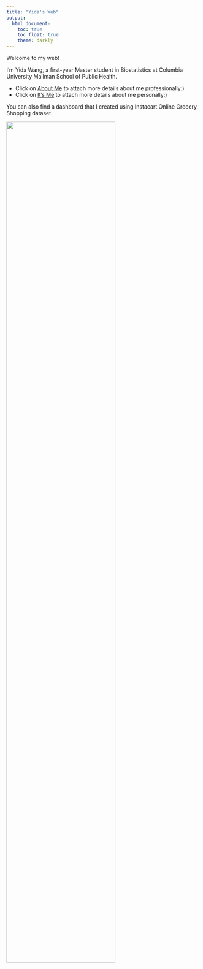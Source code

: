 ```yaml
---
title: "Yida's Web"
output: 
  html_document:
    toc: true
    toc_float: true
    theme: darkly
---
```


Welcome to my web!   

I'm Yida Wang, a first-year Master student in Biostatistics at Columbia University Mailman School of Public Health.

* Click on [About Me](about.html) to attach more details about me professionally:)  
* Click on [It's Me](fun_fact.html) to attach more details about me personally:) 

You can also find a dashboard that I created using Instacart Online Grocery Shopping dataset. 


<img src="images/wink-puppy.gif" style="width:75%">
